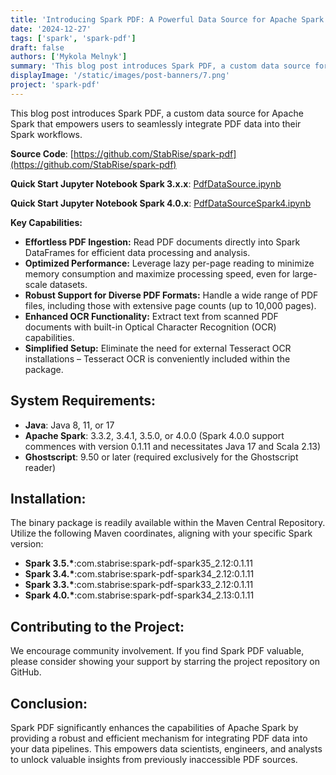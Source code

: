 ```yaml
---
title: 'Introducing Spark PDF: A Powerful Data Source for Apache Spark'
date: '2024-12-27'
tags: ['spark', 'spark-pdf']
draft: false
authors: ['Mykola Melnyk']
summary: 'This blog post introduces Spark PDF, a custom data source for Apache Spark that empowers users to seamlessly integrate PDF data into their Spark workflows.'
displayImage: '/static/images/post-banners/7.png'
project: 'spark-pdf'
---
```


This blog post introduces Spark PDF, a custom data source for Apache Spark that empowers users to seamlessly integrate PDF data into their Spark workflows.

**Source Code**: [https://github.com/StabRise/spark-pdf](https://github.com/StabRise/spark-pdf)

**Quick Start Jupyter Notebook Spark 3.x.x**: [PdfDataSource.ipynb](https://github.com/StabRise/spark-pdf/blob/main/examples/PdfDataSource.ipynb)

**Quick Start Jupyter Notebook Spark 4.0.x**: [PdfDataSourceSpark4.ipynb](https://github.com/StabRise/spark-pdf/blob/main/examples/PdfDataSourceSpark4.ipynb)

**Key Capabilities:**

 - **Effortless PDF Ingestion:** Read PDF documents directly into Spark DataFrames for efficient data processing and analysis.
 - **Optimized Performance:** Leverage lazy per-page reading to minimize memory consumption and maximize processing speed, even for large-scale datasets.
 - **Robust Support for Diverse PDF Formats:** Handle a wide range of PDF files, including those with extensive page counts (up to 10,000 pages).
 - **Enhanced OCR Functionality:** Extract text from scanned PDF documents with built-in Optical Character Recognition (OCR) capabilities.
 - **Simplified Setup:** Eliminate the need for external Tesseract OCR installations – Tesseract OCR is conveniently included within the package.

## System Requirements:
 - **Java**: Java 8, 11, or 17
 - **Apache Spark**: 3.3.2, 3.4.1, 3.5.0, or 4.0.0 (Spark 4.0.0 support commences with version 0.1.11 and necessitates Java 17 and Scala 2.13)
 - **Ghostscript**: 9.50 or later (required exclusively for the Ghostscript reader)

## Installation:

The binary package is readily available within the Maven Central Repository. Utilize the following Maven coordinates, aligning with your specific Spark version:

 - __Spark 3.5.*__:com.stabrise:spark-pdf-spark35_2.12:0.1.11
 - __Spark 3.4.*__:com.stabrise:spark-pdf-spark34_2.12:0.1.11
 - __Spark 3.3.*__:com.stabrise:spark-pdf-spark33_2.12:0.1.11
 - __Spark 4.0.*__:com.stabrise:spark-pdf-spark34_2.13:0.1.11

## Contributing to the Project:

We encourage community involvement. If you find Spark PDF valuable, please consider showing your support by starring the project repository on GitHub.

## Conclusion:

Spark PDF significantly enhances the capabilities of Apache Spark by providing a robust and efficient mechanism for integrating PDF data into your data pipelines. This empowers data scientists, engineers, and analysts to unlock valuable insights from previously inaccessible PDF sources.
